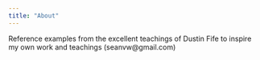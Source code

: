 ```yaml
---
title: "About"
---
```


Reference examples from the excellent teachings of Dustin Fife to inspire my own work and teachings (seanvw\@gmail.com)
